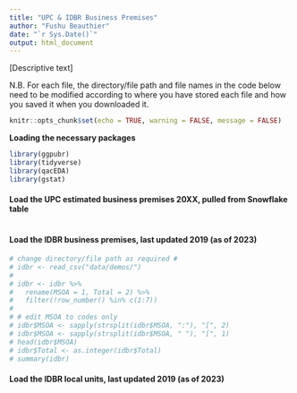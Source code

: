 ```yaml
---
title: "UPC & IDBR Business Premises"
author: "Fushu Beauthier"
date: "`r Sys.Date()`"
output: html_document
---
```

[Descriptive text]

N.B. For each file, the directory/file path and file names in the code below need to be modified according to where you have stored each file and how you saved it when you downloaded it.

```r
knitr::opts_chunk$set(echo = TRUE, warning = FALSE, message = FALSE)
```

**Loading the necessary packages**
```r
library(ggpubr)
library(tidyverse)
library(qacEDA)
library(gstat)
```

#### Load the UPC estimated business premises 20XX, pulled from Snowflake table
```r

```

#### Load the IDBR business premises, last updated 2019 (as of 2023)
```r
# change directory/file path as required #
# idbr <- read_csv("data/demos/")
# 
# idbr <- idbr %>%
#   rename(MSOA = 1, Total = 2) %>%
#   filter(!row_number() %in% c(1:7))
# 
# # edit MSOA to codes only
# idbr$MSOA <- sapply(strsplit(idbr$MSOA, ":"), "[", 2)
# idbr$MSOA <- sapply(strsplit(idbr$MSOA, " "), "[", 1)
# head(idbr$MSOA)
# idbr$Total <- as.integer(idbr$Total)
# summary(idbr)

```


#### Load the IDBR local units, last updated 2019 (as of 2023)
```r

```

